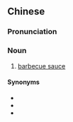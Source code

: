 {{also|烧烤汁}}
==Chinese==
{{zh-forms|s=烧烤汁|type=21}}

===Pronunciation===
{{zh-pron
|m=shāokǎozhī
|cat=n
}}

===Noun===
{{zh-noun}}

# [[barbecue sauce]]

====Synonyms====
* {{zh-l|烤肉醬}}
* {{zh-l|燒烤醬}}
* {{zh-l|燒烤調味汁}}

{{zh-cat|Sauces|Condiments}}